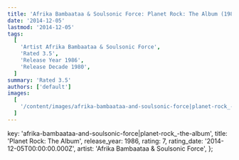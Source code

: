 ```yaml
---
title: 'Afrika Bambaataa & Soulsonic Force: Planet Rock: The Album (1986)'
date: '2014-12-05'
lastmod: '2014-12-05'
tags:
  [
    'Artist Afrika Bambaataa & Soulsonic Force',
    'Rated 3.5',
    'Release Year 1986',
    'Release Decade 1980',
  ]
summary: 'Rated 3.5'
authors: ['default']
images:
  [
    '/content/images/afrika-bambaataa-and-soulsonic-force|planet-rock_-the-album.jpg',
  ]
---
```


  key: 'afrika-bambaataa-and-soulsonic-force|planet-rock_-the-album',
  title: 'Planet Rock: The Album',
  release_year: 1986,
  rating: 7,
  rating_date: '2014-12-05T00:00:00.000Z',
  artist: 'Afrika Bambaataa & Soulsonic Force',
};

<MusicRating data={data} />
